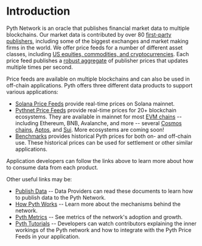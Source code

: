 # Introduction

Pyth Network is an oracle that publishes financial market data to multiple blockchains.
Our market data is contributed by over 80 [first-party publishers](https://pyth.network/publishers/), including some of the biggest exchanges and market making firms in the world.
We offer price feeds for a number of different asset classes, including [US equities, commodities, and cryptocurrencies](https://pyth.network/price-feeds/).
Each price feed publishes a [robust aggregate](documentation/how-pyth-works/price-aggregation.md) of publisher prices that updates multiple times per second.

Price feeds are available on multiple blockchains and can also be used in off-chain applications.
Pyth offers three different data products to support various applications:

- [Solana Price Feeds](documentation/solana-price-feeds.md) provide real-time prices on Solana mainnet.
- [Pythnet Price Feeds](documentation/pythnet-price-feeds.md) provide real-time prices for 20+ blockchain ecosystems.
  They are available in mainnet for most [EVM chains](documentation/pythnet-price-feeds/evm.md) -- including Ethereum, BNB, Avalanche, and more --
  several [Cosmos chains](documentation/pythnet-price-feeds/cosmwasm.md), [Aptos](documentation/pythnet-price-feeds/aptos.md), and [Sui](documentation/pythnet-price-feeds/sui.md).
  More ecosystems are coming soon!
- [Benchmarks](documentation/benchmarks.md) provides historical Pyth prices for both on- and off-chain use.
  These historical prices can be used for settlement or other similar applications.

Application developers can follow the links above to learn more about how to consume data from each product.

Other useful links may be:

- [Publish Data](documentation/publish-data.md) -- Data Providers can read these documents to learn how to publish data to the Pyth Network.
- [How Pyth Works](documentation/how-pyth-works.md) -- Learn more about the mechanisms behind the network.
- [Pyth Metrics](documentation/metrics.md) -- See metrics of the network's adoption and growth.
- [Pyth Tutorials](https://youtube.com/playlist?list=PL-wxIsxi1V--5-p0eREKI0H8eszz7MGEg) -- Developers can watch contributors explaining the inner workings of the Pyth network and how to integrate with the Pyth Price Feeds in your application.
